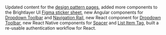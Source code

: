 Updated content for the [design pattern pages](/patterns), added more components to the Brightlayer UI [Figma sticker sheet](https://www.figma.com/community/file/852558784352181868), new Angular components for [Dropdown Toolbar](https://brightlayer-ui-components.github.io/angular/?path=/info/components-dropdown-toolbar--readme) and [Navigation Rail](https://brightlayer-ui-components.github.io/angular/?path=/story/components-drawer--with-a-nav-rail), new React component for [Dropdown Toolbar](https://brightlayer-ui-components.github.io/react/?path=/info/components-dropdown-toolbar--get-read-me-story), new React Native components for [Spacer](https://brightlayer-ui-components.github.io/react-native/?path=/info/components-documentation--spacer) and [List Item Tag](https://brightlayer-ui-components.github.io/react-native/?path=/info/components-documentation--list-item-tag), built a re-usable authentication workflow for React.
